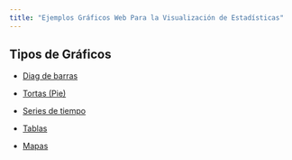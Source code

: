 ```yaml
---
title: "Ejemplos Gráficos Web Para la Visualización de Estadísticas"
---
```


## Tipos de Gráficos

* [Diag de barras](https://estadisticaun.github.io/Graficos/Series/J1_G2_I1_PEAMA_F5.html)

* [Tortas (Pie)](https://estadisticaun.github.io/Graficos/Series/J1_G2_I1_ADMITIDOS_F4.html)

* [Series de tiempo](https://estadisticaun.github.io/Graficos/Series/J1_G2_I1_ADMITIDOS_F16.html)

* [Tablas](https://estadisticaun.github.io/Graficos/Series/J1_G2_I1_ADMITIDO_F17.html)

* [Mapas](https://estadisticaun.github.io/Graficos/Mapas/municipios1.html)
